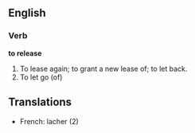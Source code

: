 ==English==

===Verb===

'''to release'''

#To lease again; to grant a new lease of; to let back.
#To let go (of)
==Translations==
*French: lacher (2)